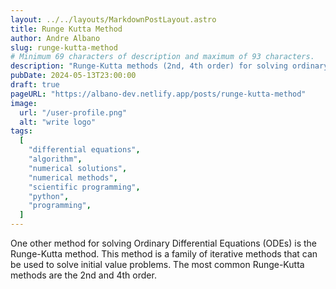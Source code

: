 ```yaml
---
layout: ../../layouts/MarkdownPostLayout.astro
title: Runge Kutta Method
author: Andre Albano
slug: runge-kutta-method
# Minimum 69 characters of description and maximum of 93 characters.
description: "Runge-Kutta methods (2nd, 4th order) for solving ordinary differential equations."
pubDate: 2024-05-13T23:00:00
draft: true
pageURL: "https://albano-dev.netlify.app/posts/runge-kutta-method"
image:
  url: "/user-profile.png"
  alt: "write logo"
tags:
  [
    "differential equations",
    "algorithm",
    "numerical solutions",
    "numerical methods",
    "scientific programming",
    "python",
    "programming",
  ]
---
```



One other method for solving Ordinary Differential Equations (ODEs) is the Runge-Kutta method. This method is a family of iterative methods that can be used to solve initial value problems. The most common Runge-Kutta methods are the 2nd and 4th order.
